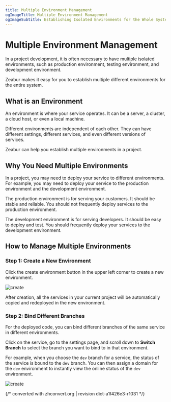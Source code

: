 ```yaml
---
title: Multiple Environment Management
ogImageTitle: Multiple Environment Management
ogImageSubtitle: Establishing Isolated Environments for the Whole System
---
```


# Multiple Environment Management

In a project development, it is often necessary to have multiple isolated environments, such as production environment, testing environment, and development environment.

Zeabur makes it easy for you to establish multiple different environments for the entire system.

## What is an Environment

An environment is where your service operates. It can be a server, a cluster, a cloud host, or even a local machine.

Different environments are independent of each other. They can have different settings, different services, and even different versions of services.

Zeabur can help you establish multiple environments in a project.

## Why You Need Multiple Environments

In a project, you may need to deploy your service to different environments. For example, you may need to deploy your service to the production environment and the development environment.

The production environment is for serving your customers. It should be stable and reliable. You should not frequently deploy services to the production environment.

The development environment is for serving developers. It should be easy to deploy and test. You should frequently deploy your services to the development environment.

## How to Manage Multiple Environments

### Step 1: Create a New Environment

Click the create environment button in the upper left corner to create a new environment.

![create](/environment/create-env.png)

After creation, all the services in your current project will be automatically copied and redeployed in the new environment.

### Step 2: Bind Different Branches

For the deployed code, you can bind different branches of the same service in different environments.

Click on the service, go to the settings page, and scroll down to **Switch Branch** to select the branch you want to bind to in that environment.

For example, when you choose the `dev` branch for a service, the status of the service is bound to the `dev` branch. You can then assign a domain for the `dev` environment to instantly view the online status of the `dev` environment.

![create](/environment/branch.png)

{/* converted with zhconvert.org | revision dict-a1f426e3-r1031 */}